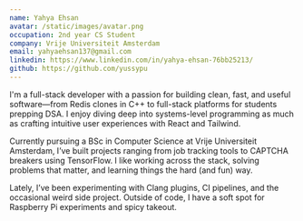 ```yaml
---
name: Yahya Ehsan
avatar: /static/images/avatar.png
occupation: 2nd year CS Student
company: Vrije Universiteit Amsterdam
email: yahyaehsan137@gmail.com
linkedin: https://www.linkedin.com/in/yahya-ehsan-76bb25213/
github: https://github.com/yussypu
---
```


I'm a full-stack developer with a passion for building clean, fast, and useful software—from Redis clones in C++ to full-stack platforms for students prepping DSA. I enjoy diving deep into systems-level programming as much as crafting intuitive user experiences with React and Tailwind.

Currently pursuing a BSc in Computer Science at Vrije Universiteit Amsterdam, I’ve built projects ranging from job tracking tools to CAPTCHA breakers using TensorFlow. I like working across the stack, solving problems that matter, and learning things the hard (and fun) way.

Lately, I’ve been experimenting with Clang plugins, CI pipelines, and the occasional weird side project. Outside of code, I have a soft spot for Raspberry Pi experiments and spicy takeout.
